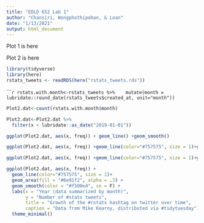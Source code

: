 ```yaml
---
title: "EDLD 652 Lab 1"
author: "Chansiri, Wongphothipahan, & Loan"
date: "1/13/2021"
output: html_document
---
```


Plot 1 is here


Plot 2 is here

```r
library(tidyverse)
library(here)
rstats_tweets <- readRDS(here("rstats_tweets.rds"))
```


``````r
rstats.with.month<-rstats_tweets %>% 
  mutate(month = lubridate::round_date(rstats_tweets$created_at, unit="month"))
```

```r
Plot2.dat<-count(rstats.with.month$month)
```

```r
Plot2.dat<-Plot2.dat %>% 
  filter(x < lubridate::as_date("2019-01-01"))
```


```r
ggplot(Plot2.dat, aes(x, freq)) + geom_line() +geom_smooth()
```

```r
ggplot(Plot2.dat, aes(x, freq)) +geom_line(color="#757575", size = 1)+geom_area(fill = "#6e91f2", alpha = .3)  +geom_smooth(color = "#f500e4", se = F)
```

```r
ggplot(Plot2.dat, aes(x, freq)) +geom_line(color="#757575", size = 1)+geom_area(fill = "#6e91f2", alpha = .3)  +geom_smooth(color = "#f500e4", se = F) + labs(x = "Year (data summarized by month)", y = "Number of #stats tweets", title = "Growth of the #rstats hashtag on twitter over time", caption = "Data from Mike Kearny, distributed via #tidytuesday")
```

```r
ggplot(Plot2.dat, aes(x, freq)) +
  geom_line(color="#757575", size = 1)+
  geom_area(fill = "#6e91f2", alpha = .3) + 
  geom_smooth(color = "#f500e4", se = F) + 
  labs(x = "Year (data summarized by month)", 
       y = "Number of #stats tweets", 
       title = "Growth of the #rstats hashtag on twitter over time", 
       caption = "Data from Mike Kearny, distributed via #tidytuesday") + 
  theme_minimal()
```




